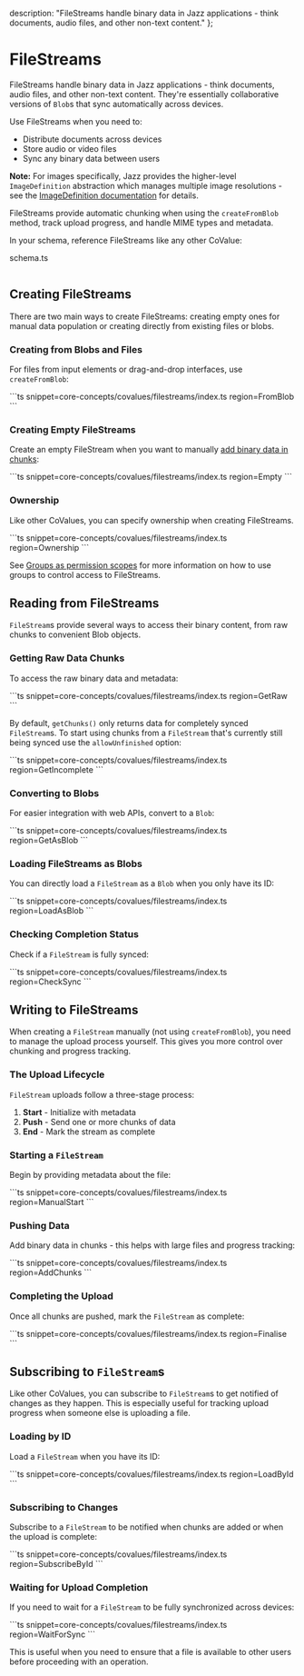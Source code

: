 
  description: "FileStreams handle binary data in Jazz applications - think documents, audio files, and other non-text content."
};

# FileStreams

FileStreams handle binary data in Jazz applications - think documents, audio files, and other non-text content. They're essentially collaborative versions of `Blob`s that sync automatically across devices.

Use FileStreams when you need to:
- Distribute documents across devices
- Store audio or video files
- Sync any binary data between users

**Note:** For images specifically, Jazz provides the higher-level `ImageDefinition` abstraction which manages multiple image resolutions - see the [ImageDefinition documentation](/docs/core-concepts/covalues/imagedef) for details.

FileStreams provide automatic chunking when using the `createFromBlob` method, track upload progress, and handle MIME types and metadata.

In your schema, reference FileStreams like any other CoValue:

<FileName>schema.ts</FileName>
<CodeGroup>
```ts snippet=core-concepts/covalues/filestreams/schema.ts
```
</CodeGroup>

## Creating FileStreams

There are two main ways to create FileStreams: creating empty ones for manual data population or creating directly from existing files or blobs.

### Creating from Blobs and Files

For files from input elements or drag-and-drop interfaces, use `createFromBlob`:

<CodeGroup>
```ts snippet=core-concepts/covalues/filestreams/index.ts region=FromBlob
```
</CodeGroup>

### Creating Empty FileStreams

Create an empty FileStream when you want to manually [add binary data in chunks](#writing-to-filestreams):

<CodeGroup>
```ts snippet=core-concepts/covalues/filestreams/index.ts region=Empty
```
</CodeGroup>

### Ownership

Like other CoValues, you can specify ownership when creating FileStreams.

<CodeGroup>
```ts snippet=core-concepts/covalues/filestreams/index.ts region=Ownership
```
</CodeGroup>

 See [Groups as permission scopes](/docs/permissions-and-sharing/overview) for more information on how to use groups to control access to FileStreams.

## Reading from FileStreams

`FileStream`s provide several ways to access their binary content, from raw chunks to convenient Blob objects.

### Getting Raw Data Chunks

To access the raw binary data and metadata:

<CodeGroup>
```ts snippet=core-concepts/covalues/filestreams/index.ts region=GetRaw
```
</CodeGroup>

By default, `getChunks()` only returns data for completely synced `FileStream`s. To start using chunks from a `FileStream` that's currently still being synced use the `allowUnfinished` option:

<CodeGroup>
```ts snippet=core-concepts/covalues/filestreams/index.ts region=GetIncomplete
```
</CodeGroup>

### Converting to Blobs

For easier integration with web APIs, convert to a `Blob`:

<CodeGroup>
```ts snippet=core-concepts/covalues/filestreams/index.ts region=GetAsBlob
```
</CodeGroup>

### Loading FileStreams as Blobs

You can directly load a `FileStream` as a `Blob` when you only have its ID:

<CodeGroup>
```ts snippet=core-concepts/covalues/filestreams/index.ts region=LoadAsBlob
```
</CodeGroup>

### Checking Completion Status

Check if a `FileStream` is fully synced:

<CodeGroup>
```ts snippet=core-concepts/covalues/filestreams/index.ts region=CheckSync
```
</CodeGroup>

## Writing to FileStreams

When creating a `FileStream` manually (not using `createFromBlob`), you need to manage the upload process yourself. This gives you more control over chunking and progress tracking.

### The Upload Lifecycle

`FileStream` uploads follow a three-stage process:

1. **Start** - Initialize with metadata
2. **Push** - Send one or more chunks of data
3. **End** - Mark the stream as complete

### Starting a `FileStream`

Begin by providing metadata about the file:

<CodeGroup>
```ts snippet=core-concepts/covalues/filestreams/index.ts region=ManualStart
```
</CodeGroup>

### Pushing Data

Add binary data in chunks - this helps with large files and progress tracking:

<CodeGroup>
```ts snippet=core-concepts/covalues/filestreams/index.ts region=AddChunks
```
</CodeGroup>

### Completing the Upload

Once all chunks are pushed, mark the `FileStream` as complete:

<CodeGroup>
```ts snippet=core-concepts/covalues/filestreams/index.ts region=Finalise
```
</CodeGroup>

## Subscribing to `FileStream`s

Like other CoValues, you can subscribe to `FileStream`s to get notified of changes as they happen. This is especially useful for tracking upload progress when someone else is uploading a file.

### Loading by ID

Load a `FileStream` when you have its ID:

<CodeGroup>
```ts snippet=core-concepts/covalues/filestreams/index.ts region=LoadById
```
</CodeGroup>

### Subscribing to Changes

Subscribe to a `FileStream` to be notified when chunks are added or when the upload is complete:

<CodeGroup>
```ts snippet=core-concepts/covalues/filestreams/index.ts region=SubscribeById
```
</CodeGroup>

### Waiting for Upload Completion

If you need to wait for a `FileStream` to be fully synchronized across devices:

<CodeGroup>
```ts snippet=core-concepts/covalues/filestreams/index.ts region=WaitForSync
```
</CodeGroup>

This is useful when you need to ensure that a file is available to other users before proceeding with an operation.
